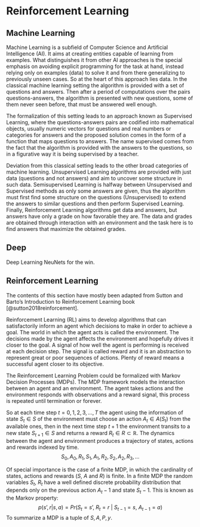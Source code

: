 # Reinforcement Learning

## Machine Learning

Machine Learning is a subfield of Computer Science and Artificial Intelligence (AI). It aims at creating entities capable of learning from examples. What distinguishes it from other AI approaches is the special emphasis on avoiding explicit programming for the task at hand, instead relying only on examples (data) to solve it and from there generalizing to previously unseen cases. So at the heart of this approach lies data. In the classical machine learning setting the algorithm is provided with a set of questions and answers. Then after a period of computations over the pairs questions-answers, the algorithm is presented with new questions, some of them never seen before, that must be answered well enough.

The formalization of this setting leads to an approach known as Supervised Learning, where the questions-answers pairs are codified into mathematical objects, usually numeric vectors for questions and real numbers or categories for answers and the proposed solution comes in the form of a function that maps questions to answers. The name supervised comes from the fact that the algorithm is provided with the answers to the questions, so in a figurative way it is being supervised by a teacher.

Deviation from this classical setting leads to the other broad categories of machine learning. Unsupervised Learning algorithms are provided with just data (questions and not answers) and aim to uncover some structure in such data. Semisupervised Learning is halfway between Unsupervised and Supervised methods as only some answers are given, thus the algorithm must first find some structure on the questions (Unsupervised) to extend the answers to similar questions and then perform Supervised Learning. Finally, Reinforcement Learning algorithms get data and answers, but answers have only a grade on how favorable they are. The data and grades are obtained through interaction with an environment and the task here is to find answers that maximize the obtained grades.

## Deep

Deep Learning
NeuNets for the win.

## Reinforcement Learning

The contents of this section have mostly been adapted from Sutton and Barto's Introduction to Reinforcement Learning book [@sutton2018reinforcement].

Reinforcement Learning (RL) aims to develop algorithms that can satisfactorily inform an agent which decisions to make in order to achieve a goal. The world in which the agent acts is called the environment. The decisions made by the agent affects the environment and hopefully drives it closer to the goal. A signal of how well the agent is performing is received at each decision step. The signal is called reward and it is an abstraction to represent great or poor sequences of actions. Plenty of reward means a successful agent closer to its objective.

The Reinforcement Learning Problem could be formalized with Markov Decision Processes (MDPs). The MDP framework models the interaction between an agent and an environment. The agent takes actions and the environment responds with observations and a reward signal, this process is repeated until termination or forever.
 
So at each time step  $t=0,1,2,3,...,T$ the agent using the information of state $S_t \in S$ of the environment must choose an action $A_t \in A(S_t)$ from the available ones, then in the next time step $t+1$ the environment transits to a new state $S_{t+1} \in S$ and returns a reward $R_t \in R \subset \mathds{R}$. The dynamics between the agent and environment produces a trajectory of states, actions and rewards indexed by time.
$$ S_0, A_0, R_1, S_1, A_1, R_2, S_2, A_2, R_3, ...$$
 
Of special importance is the case of a finite MDP, in which the cardinality of states, actions and rewards ($S$, $A$ and $R$) is finite. In a finite MDP the random variables $S_t$, $R_t$ have a well defined discrete probability distribution that depends only on the previous action $A_t-1$ and state $S_t-1$. This is known as the Markov property:
$$ p(s’, r | s, a) = Pr(S_t=s’,\ R_t=r\ |\ S_{t-1}=s,\ A_{t-1}=a) $$
To summarize a MDP is a tuple of $S, A, P, y$.
